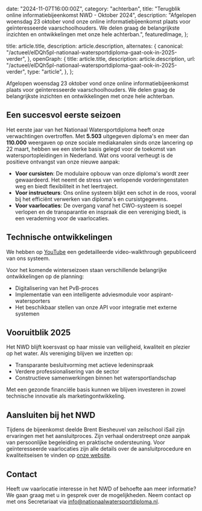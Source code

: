 
  date: "2024-11-07T16:00:00Z",
  category: "achterban",
  title: "Terugblik online informatiebijeenkomst NWD - Oktober 2024",
  description:
    "Afgelopen woensdag 23 oktober vond onze online informatiebijeenkomst plaats voor geïnteresseerde vaarschoolhouders. We delen graag de belangrijkste inzichten en ontwikkelingen met onze hele achterban.",
  featuredImage,
};

  title: article.title,
  description: article.description,
  alternates: {
    canonical:
      "/actueel/elDQh5pl-nationaal-watersportdiploma-gaat-ook-in-2025-verder",
  },
  openGraph: {
    title: article.title,
    description: article.description,
    url: "/actueel/elDQh5pl-nationaal-watersportdiploma-gaat-ook-in-2025-verder",
    type: "article",
  },
};


Afgelopen woensdag 23 oktober vond onze online informatiebijeenkomst plaats voor
geïnteresseerde vaarschoolhouders. We delen graag de belangrijkste inzichten en
ontwikkelingen met onze hele achterban.

## Een succesvol eerste seizoen

Het eerste jaar van het Nationaal Watersportdiploma heeft onze verwachtingen
overtroffen. Met **5.503** uitgegeven diploma's en meer dan **110.000**
weergaven op onze sociale mediakanalen sinds onze lancering op 22 maart, hebben
we een sterke basis gelegd voor de toekomst van watersportopleidingen in
Nederland. Wat ons vooral verheugt is de positieve ontvangst van onze nieuwe
aanpak:

- **Voor cursisten**: De modulaire opbouw van onze diploma's wordt zeer
  gewaardeerd. Het neemt de stress van verlopende vorderingenstaten weg en biedt
  flexibiliteit in het leertraject.
- **Voor instructeurs**: Ons online systeem blijkt een schot in de roos, vooral
  bij het efficiënt verwerken van diploma's en cursistgegevens.
- **Voor vaarlocaties**: De overgang vanaf het CWO-systeem is soepel verlopen en
  de transparantie en inspraak die een vereniging biedt, is een verademing voor
  de vaarlocaties.

## Technische ontwikkelingen

We hebben op [YouTube](https://www.youtube.com/watch?v=15yeTO_zPxA) een
gedetailleerde video-walkthrough gepubliceerd van ons systeem.

Voor het komende winterseizoen staan verschillende belangrijke ontwikkelingen op
de planning:

- Digitalisering van het PvB-proces
- Implementatie van een intelligente adviesmodule voor aspirant-watersporters
- Het beschikbaar stellen van onze API voor integratie met externe systemen

## Vooruitblik 2025

Het NWD blijft koersvast op haar missie van veiligheid, kwaliteit en plezier op
het water. Als vereniging blijven we inzetten op:

- Transparante besluitvorming met actieve ledeninspraak
- Verdere professionalisering van de sector
- Constructieve samenwerkingen binnen het watersportlandschap

Met een gezonde financiële basis kunnen we blijven investeren in zowel
technische innovatie als marketingontwikkeling.

## Aansluiten bij het NWD

Tijdens de bijeenkomst deelde Brent Biesheuvel van zeilschool iSail zijn
ervaringen met het aansluitproces. Zijn verhaal onderstreept onze aanpak van
persoonlijke begeleiding en praktische ondersteuning. Voor geïnteresseerde
vaarlocaties zijn alle details over de aansluitprocedure en kwaliteitseisen te
vinden op
[onze website](/help/artikel/hoe-werkt-de-aansluitingsprocedure-van-het-nwd).

## Contact

Heeft uw vaarlocatie interesse in het NWD of behoefte aan meer informatie? We
gaan graag met u in gesprek over de mogelijkheden. Neem contact op met ons
Secretariaat via info@nationaalwatersportdiploma.nl.
